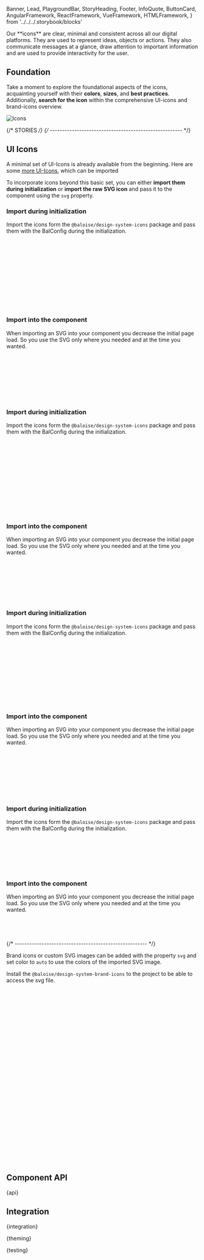   Banner,
  Lead,
  PlaygroundBar,
  StoryHeading,
  Footer,
  InfoQuote,
  ButtonCard,
  AngularFramework,
  ReactFramework,
  VueFramework,
  HTMLFramework,
} from '../../../.storybook/blocks'


<Meta of={IconStories} />

<StoryHeading of={IconStories.Basic} hidden></StoryHeading>

<Banner of={IconStories} section="Components/Data View" />

<Lead>
  Our **icons** are clear, minimal and consistent across all our digital platforms. They are used to represent ideas,
  objects or actions. They also communicate messages at a glance, draw attention to important information and are used
  to provide interactivity for the user.
</Lead>

<Canvas of={IconStories.Basic} sourceState="shown" />

<PlaygroundBar of={IconStories.Basic}></PlaygroundBar>

## Foundation

Take a moment to explore the foundational aspects of the icons, acquainting yourself with their **colors**, **sizes**, and **best practices**. Additionally, **search for the icon** within the comprehensive UI-icons and brand-icons overview.

<div style={{ maxWidth: '280px' }}>
  <ButtonCard
    color="purple"
    label="Icons"
    pageTitle="Foundation/Icons"
    description="Search for UI-Icons or Brand-Icons"
  >
    <img src={Icons} alt="Icons" />
  </ButtonCard>
</div>

{/* STORIES */}
{/* ------------------------------------------------------ */}

## UI Icons

A minimal set of UI-Icons is already available from the beginning. Here are some [more UI-Icons](?path=/docs/foundation-icons--documentation#overview), which can be imported

<Canvas of={IconStories.UiIcons} sourceState="none" />

To incorporate icons beyond this basic set, you can either **import them during initialization** or **import the raw SVG icon** and pass it to the component using the `svg` property.

<AngularFramework>

### Import during initialization

Import the icons form the `@baloise/design-system-icons` package and pass them with the BalConfig during the initialization.

```ts
import { balIconStarFull } from '@baloise/design-system-icons'

@NgModule({
  imports: [
    BaloiseDesignSystemModule.forRoot({
      defaults: {
        icons: { balIconStarFull },
      },
    }),
  ],
})
export class AppModule {}
```

### Import into the component

When importing an SVG into your component you decrease the initial page load. So you use the SVG only where you needed and at the time you wanted.

```ts
import { balIconStarFull } from '@baloise/design-system-icons'

@Component({...})
export class AppComponent {
  myIcon = balIconStarFull
}

```

```html
<bal-icon [svg]="myIcon"></bal-icon>
```

</AngularFramework>

<ReactFramework>

### Import during initialization

Import the icons form the `@baloise/design-system-icons` package and pass them with the BalConfig during the initialization.

```ts
import React from 'react'
import { useBaloiseDesignSystem, BalApp } from '@baloise/design-system-components-react'
import { balIconStarFull } from '@baloise/design-system-icons'

export default function App() {
  useBaloiseDesignSystem({
    defaults: {
      icons: { balIconStarFull },
    },
  })

  return <BalApp>...</BalApp>
}
```

### Import into the component

When importing an SVG into your component you decrease the initial page load. So you use the SVG only where you needed and at the time you wanted.

```ts
import React from 'react'
import { BalIcon } from '@baloise/design-system-components-react'
import { balIconStarFull } from '@baloise/design-system-icons'

export default function Example() {
  return <BalIcon svg={balIconStarFull}></BalIcon>
}
```

</ReactFramework>

<VueFramework>

### Import during initialization

Import the icons form the `@baloise/design-system-icons` package and pass them with the BalConfig during the initialization.

```ts
import { balIconStarFull } from '@baloise/design-system-icons'

createApp(App)
  .use(
    createBaloiseDesignSystem({
      defaults: {
        icons: { balIconStarFull },
      },
    }),
  )
  .mount('#app')
```

### Import into the component

When importing an SVG into your component you decrease the initial page load. So you use the SVG only where you needed and at the time you wanted.

```html
<script lang="ts" setup>
import { BalIcon } from '@baloise/design-system-components-vue'
import { balIconStarFull } from '@baloise/design-system-icons'
</script>

<template>
  <BalIcon :svg="balIconStarFull"></BalIcon>
</template>
```

</VueFramework>

<HTMLFramework>

### Import during initialization

Import the icons form the `@baloise/design-system-icons` package and pass them with the BalConfig during the initialization.

```ts
import { initializeBaloiseDesignSystem } from '@baloise/design-system-components'
import { balIconStarFull } from '@baloise/design-system-icons'

initializeBaloiseDesignSystem({
  icons: { balIconStarFull },
})
```

### Import into the component

When importing an SVG into your component you decrease the initial page load. So you use the SVG only where you needed and at the time you wanted.

```js
import { balIconStarFull } from '@baloise/design-system-icons'

document.getElementById('my-icon').svg = balIconStarFull
```

</HTMLFramework>

{/* ------------------------------------------------------ */}

<StoryHeading of={IconStories.BrandIcons}></StoryHeading>

Brand icons or custom SVG images can be added with the property `svg` and set color to `auto` to use the colors of the imported SVG image.

<Canvas of={IconStories.BrandIcons} sourceState="none" />

Install the `@baloise/design-system-brand-icons` to the project to be able to access the svg file.

```bash
npm add @baloise/design-system-brand-icons
```

<AngularFramework>

```ts
import { balBrandIconCarCrashWithAnimalGreen } from '@baloise/design-system-brand-icons'

@Component({...})
export class AppComponent {
  myIcon = balBrandIconCarCrashWithAnimalGreen
}

```

```html
<bal-icon color="auto" [svg]="myIcon"></bal-icon>
```

</AngularFramework>

<ReactFramework>

```ts
import React from 'react'
import { BalIcon } from '@baloise/design-system-components-react'
import { balBrandIconCarCrashWithAnimalGreen } from '@baloise/design-system-brand-icons'

export default function Example() {
  return <BalIcon svg={balBrandIconCarCrashWithAnimalGreen}></BalIcon>
}
```

</ReactFramework>

<VueFramework>

```html
<script lang="ts" setup>
  import { BalIcon } from '@baloise/design-system-components-vue'
  import { balBrandIconCarCrashWithAnimalGreen } from '@baloise/design-system-brand-icons'
</script>

<template>
  <BalIcon :svg="balBrandIconCarCrashWithAnimalGreen"></BalIcon>
</template>
```

</VueFramework>

<HTMLFramework>

```js
import { balBrandIconCarCrashWithAnimalGreen } from '@baloise/design-system-brand-icons'

document.getElementById('my-icon').svg = balBrandIconCarCrashWithAnimalGreen
```

</HTMLFramework>

## Component API


<Markdown>{api}</Markdown>

## Integration


<Markdown>{integration}</Markdown>


<Markdown>{theming}</Markdown>


<Markdown>{testing}</Markdown>

<Footer />
